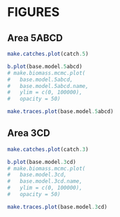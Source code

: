 \clearpage

# FIGURES

## Area 5ABCD

```r
make.catches.plot(catch.5)
```

```r
b.plot(base.model.5abcd)
# make.biomass.mcmc.plot(
#   base.model.5abcd,
#   base.model.5abcd.name,
#   ylim = c(0, 100000),
#   opacity = 50)
```

```r
make.traces.plot(base.model.5abcd)
```

\clearpage

## Area 3CD

```r
make.catches.plot(catch.3)
```

```r
b.plot(base.model.3cd)
# make.biomass.mcmc.plot(
#   base.model.3cd,
#   base.model.3cd.name,
#   ylim = c(0, 100000),
#   opacity = 50)
```

```r
make.traces.plot(base.model.3cd)
```
